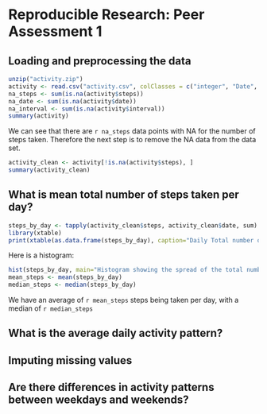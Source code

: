 # Reproducible Research: Peer Assessment 1


## Loading and preprocessing the data

```r
unzip("activity.zip")
activity <- read.csv("activity.csv", colClasses = c("integer", "Date", "character"))
na_steps <- sum(is.na(activity$steps))
na_date <- sum(is.na(activity$date))
na_interval <- sum(is.na(activity$interval))
summary(activity)
```

We can see that there are `r na_steps` data points with NA for the number of steps taken.   Therefore the next step
is to remove the NA data from the data set.

```r
activity_clean <- activity[!is.na(activity$steps), ]
summary(activity_clean)
```


## What is mean total number of steps taken per day?


```r
steps_by_day <- tapply(activity_clean$steps, activity_clean$date, sum)
library(xtable)
print(xtable(as.data.frame(steps_by_day), caption="Daily Total number of steps"), type="html")
```

Here is a histogram:

```r
hist(steps_by_day, main="Histogram showing the spread of the total number of steps per day", breaks = c(0, 500, 5000, 10000, 15000, 20000, 25000), freq=TRUE)
mean_steps <- mean(steps_by_day)
median_steps <- median(steps_by_day)
```

We have an average of `r mean_steps` steps being taken per day, with a median of `r median_steps`

## What is the average daily activity pattern?



## Imputing missing values



## Are there differences in activity patterns between weekdays and weekends?
